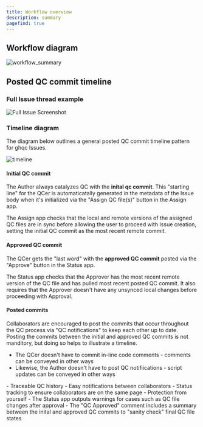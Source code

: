 ```yaml
---
title: Workflow overview
description: summary
pagefind: true
---
```



## Workflow diagram

![workflow_summary](/ghqc-docs/workflow_summary.png)


## Posted QC commit timeline

### Full Issue thread example


<div style="width: 100%; overflow-x: auto;">
  <img
    src="/ghqc-docs/full_issue_new.png"
    style="max-width: 100%; height: auto; display: block; margin: 0 auto;"
    alt="Full Issue Screenshot"
  />
</div>

### Timeline diagram

The diagram below outlines a general posted QC commit timeline pattern for ghqc Issues.

![timeline](/ghqc-docs/posted_qc_commit_timeline.png)

#### Initial QC commit

The Author always catalyzes QC with the **inital qc commit**. This "starting line" for the QCer is automaticatally generated in the metadata of the Issue body when it's 
initialized via the "Assign QC file(s)" button in the Assign app.

The Assign app checks that the local and remote versions of the assigned QC files are in sync before allowing the user to proceed with Issue creation, 
setting the initial QC commit as the most recent remote commit. 

#### Approved QC commit 

The QCer gets the "last word" with the **approved QC commit** posted via the "Approve" button in the Status app.

The Status app checks that the Approver has the most recent remote version of the QC file and has pulled most recent posted QC commit.
It also requires that the Approver doesn't have any unsynced local changes before proceeding with Approval.

#### Posted commits

Collaborators are encouraged to post the commits that occur throughout the QC process via "QC notifications" to keep each other up to date.\
Posting the commits between the initial and approved QC commits is not manditory, but doing so helps to illustrate a timeline. 

- The QCer doesn't have to commit in-line code comments - comments can be conveyed in other ways
- Likewise, the Author doesn't have to post QC notifiications - script updates can be conveyed in other ways

<Aside type="tip" title="The benefits of posting QC commits">
  - Traceable QC history
  - Easy notifications between collaborators
  - Status tracking to ensure collaborators are on the same page
  - Protection from yourself 
      - The Status app outputs warnings for cases such as QC file changes after approval
      - The "QC Approved" comment includes a summary between the inital and approved QC commits to "sanity check" final QC file states
</Aside>



